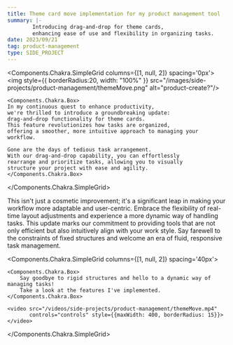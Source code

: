 ```yaml
---
title: Theme card move implementation for my product management tool
summary: |-
        Introducing drag-and-drop for theme cards,
        enhancing ease of use and flexibility in organizing tasks.
date: 2023/09/21
tag: product-management
type: SIDE_PROJECT
---
```


<Components.Chakra.SimpleGrid columns={[1, null, 2]} spacing='0px'>
    <img style={{
        borderRadius:20,
        width: "100%"
    }} src="/images/side-projects/product-management/themeMove.png" alt="product-create?"/>

    <Components.Chakra.Box>
    In my continuous quest to enhance productivity,
    we're thrilled to introduce a groundbreaking update:
    drag-and-drop functionality for theme cards.
    This feature revolutionizes how tasks are organized,
    offering a smoother, more intuitive approach to managing your workflow.

    Gone are the days of tedious task arrangement.
    With our drag-and-drop capability, you can effortlessly
    rearrange and prioritize tasks, allowing you to visually
    structure your project with ease and agility.
    </Components.Chakra.Box>

</Components.Chakra.SimpleGrid>


This isn't just a cosmetic improvement;
it's a significant leap in making your workflow
more adaptable and user-centric. Embrace the
flexibility of real-time layout adjustments
and experience a more dynamic way of handling tasks.
This update marks our commitment to providing tools
that are not only efficient but also intuitively
align with your work style. Say farewell to the constraints
of fixed structures and welcome an era of fluid, responsive task management.




<Components.Chakra.SimpleGrid columns={[1, null, 2]} spacing='40px'>

    <Components.Chakra.Box>
        Say goodbye to rigid structures and hello to a dynamic way of managing tasks!
        Take a look at the features I've implemented.
    </Components.Chakra.Box>

    <video src="/videos/side-projects/product-management/themeMove.mp4"
           controls="controls" style={{maxWidth: 400, borderRadius: 15}}>
    </video>

</Components.Chakra.SimpleGrid>